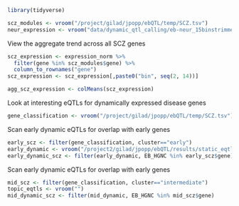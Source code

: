 ```r
library(tidyverse)
```

```r
scz_modules <- vroom("/project/gilad/jpopp/ebQTL/temp/SCZ.tsv")
neur_expression <- vroom("data/dynamic_qtl_calling/eb-neur_15binstrimmed/pseudobulk_tmm/nipals/pseudobulk_normalized_alldonors.tsv")
```

View the aggregate trend across all SCZ genes
```r
scz_expression <- expression_norm %>%
  filter(gene %in% scz_modules$gene) %>%
  column_to_rownames("gene")
scz_expression <- scz_expression[,paste0("bin", seq(2, 14))]
```

```r
agg_scz_expression <- colMeans(scz_expression)
```

Look at interesting eQTLs for dynamically expressed disease genes
```r
gene_classification <- vroom("/project/gilad/jpopp/ebQTL/temp/SCZ.tsv")
```

Scan early dynamic eQTLs for overlap with early genes
```r
early_scz <- filter(gene_classification, cluster=="early")
early_dynamic <- vroom("/project2/gilad/jpopp/ebQTL/results/static_eqtl_followup/qtl_sets/dynamic-eqtls/earlydynamic-eb-neur-signif_variant_gene_pairs.bed")
early_dynamic_scz <- filter(early_dynamic, EB_HGNC %in% early_scz$gene)
```

Scan early dynamic eQTLs for overlap with early genes
```r
mid_scz <- filter(gene_classification, cluster=="intermediate")
topic_eqtls <- vroom("")
mid_dynamic_scz <- filter(mid_dynamic, EB_HGNC %in% mid_scz$gene)
```
